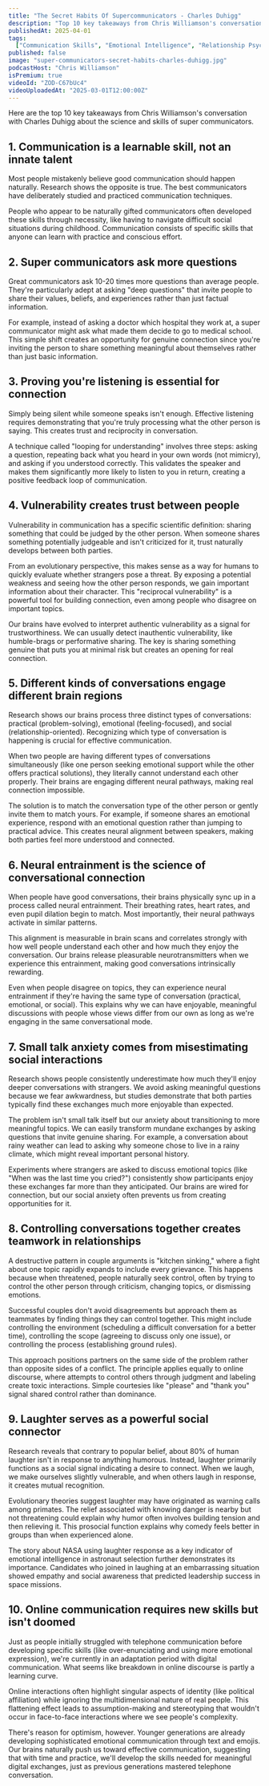 ```yaml
---
title: "The Secret Habits Of Supercommunicators - Charles Duhigg"
description: "Top 10 key takeaways from Chris Williamson's conversation with Charles Duhigg about the science and skills of super communicators."
publishedAt: 2025-04-01
tags:
  ["Communication Skills", "Emotional Intelligence", "Relationship Psychology"]
published: false
image: "super-communicators-secret-habits-charles-duhigg.jpg"
podcastHost: "Chris Williamson"
isPremium: true
videoId: "ZOD-C67bUc4"
videoUploadedAt: "2025-03-01T12:00:00Z"
---
```



<PodcastSummaryPageLayout frontmatter={frontmatter}>

Here are the top 10 key takeaways from Chris Williamson's conversation with Charles Duhigg about the science and skills of super communicators.

## 1. Communication is a learnable skill, not an innate talent

Most people mistakenly believe good communication should happen naturally. Research shows the opposite is true. The best communicators have deliberately studied and practiced communication techniques.

People who appear to be naturally gifted communicators often developed these skills through necessity, like having to navigate difficult social situations during childhood. Communication consists of specific skills that anyone can learn with practice and conscious effort.

## 2. Super communicators ask more questions

Great communicators ask 10-20 times more questions than average people. They're particularly adept at asking "deep questions" that invite people to share their values, beliefs, and experiences rather than just factual information.

For example, instead of asking a doctor which hospital they work at, a super communicator might ask what made them decide to go to medical school. This simple shift creates an opportunity for genuine connection since you're inviting the person to share something meaningful about themselves rather than just basic information.

## 3. Proving you're listening is essential for connection

Simply being silent while someone speaks isn't enough. Effective listening requires demonstrating that you're truly processing what the other person is saying. This creates trust and reciprocity in conversation.

A technique called "looping for understanding" involves three steps: asking a question, repeating back what you heard in your own words (not mimicry), and asking if you understood correctly. This validates the speaker and makes them significantly more likely to listen to you in return, creating a positive feedback loop of communication.

## 4. Vulnerability creates trust between people

Vulnerability in communication has a specific scientific definition: sharing something that could be judged by the other person. When someone shares something potentially judgeable and isn't criticized for it, trust naturally develops between both parties.

From an evolutionary perspective, this makes sense as a way for humans to quickly evaluate whether strangers pose a threat. By exposing a potential weakness and seeing how the other person responds, we gain important information about their character. This "reciprocal vulnerability" is a powerful tool for building connection, even among people who disagree on important topics.

Our brains have evolved to interpret authentic vulnerability as a signal for trustworthiness. We can usually detect inauthentic vulnerability, like humble-brags or performative sharing. The key is sharing something genuine that puts you at minimal risk but creates an opening for real connection.

## 5. Different kinds of conversations engage different brain regions

Research shows our brains process three distinct types of conversations: practical (problem-solving), emotional (feeling-focused), and social (relationship-oriented). Recognizing which type of conversation is happening is crucial for effective communication.

When two people are having different types of conversations simultaneously (like one person seeking emotional support while the other offers practical solutions), they literally cannot understand each other properly. Their brains are engaging different neural pathways, making real connection impossible.

The solution is to match the conversation type of the other person or gently invite them to match yours. For example, if someone shares an emotional experience, respond with an emotional question rather than jumping to practical advice. This creates neural alignment between speakers, making both parties feel more understood and connected.

## 6. Neural entrainment is the science of conversational connection

When people have good conversations, their brains physically sync up in a process called neural entrainment. Their breathing rates, heart rates, and even pupil dilation begin to match. Most importantly, their neural pathways activate in similar patterns.

This alignment is measurable in brain scans and correlates strongly with how well people understand each other and how much they enjoy the conversation. Our brains release pleasurable neurotransmitters when we experience this entrainment, making good conversations intrinsically rewarding.

Even when people disagree on topics, they can experience neural entrainment if they're having the same type of conversation (practical, emotional, or social). This explains why we can have enjoyable, meaningful discussions with people whose views differ from our own as long as we're engaging in the same conversational mode.

## 7. Small talk anxiety comes from misestimating social interactions

Research shows people consistently underestimate how much they'll enjoy deeper conversations with strangers. We avoid asking meaningful questions because we fear awkwardness, but studies demonstrate that both parties typically find these exchanges much more enjoyable than expected.

The problem isn't small talk itself but our anxiety about transitioning to more meaningful topics. We can easily transform mundane exchanges by asking questions that invite genuine sharing. For example, a conversation about rainy weather can lead to asking why someone chose to live in a rainy climate, which might reveal important personal history.

Experiments where strangers are asked to discuss emotional topics (like "When was the last time you cried?") consistently show participants enjoy these exchanges far more than they anticipated. Our brains are wired for connection, but our social anxiety often prevents us from creating opportunities for it.

## 8. Controlling conversations together creates teamwork in relationships

A destructive pattern in couple arguments is "kitchen sinking," where a fight about one topic rapidly expands to include every grievance. This happens because when threatened, people naturally seek control, often by trying to control the other person through criticism, changing topics, or dismissing emotions.

Successful couples don't avoid disagreements but approach them as teammates by finding things they can control together. This might include controlling the environment (scheduling a difficult conversation for a better time), controlling the scope (agreeing to discuss only one issue), or controlling the process (establishing ground rules).

This approach positions partners on the same side of the problem rather than opposite sides of a conflict. The principle applies equally to online discourse, where attempts to control others through judgment and labeling create toxic interactions. Simple courtesies like "please" and "thank you" signal shared control rather than dominance.

## 9. Laughter serves as a powerful social connector

Research reveals that contrary to popular belief, about 80% of human laughter isn't in response to anything humorous. Instead, laughter primarily functions as a social signal indicating a desire to connect. When we laugh, we make ourselves slightly vulnerable, and when others laugh in response, it creates mutual recognition.

Evolutionary theories suggest laughter may have originated as warning calls among primates. The relief associated with knowing danger is nearby but not threatening could explain why humor often involves building tension and then relieving it. This prosocial function explains why comedy feels better in groups than when experienced alone.

The story about NASA using laughter response as a key indicator of emotional intelligence in astronaut selection further demonstrates its importance. Candidates who joined in laughing at an embarrassing situation showed empathy and social awareness that predicted leadership success in space missions.

## 10. Online communication requires new skills but isn't doomed

Just as people initially struggled with telephone communication before developing specific skills (like over-enunciating and using more emotional expression), we're currently in an adaptation period with digital communication. What seems like breakdown in online discourse is partly a learning curve.

Online interactions often highlight singular aspects of identity (like political affiliation) while ignoring the multidimensional nature of real people. This flattening effect leads to assumption-making and stereotyping that wouldn't occur in face-to-face interactions where we see people's complexity.

There's reason for optimism, however. Younger generations are already developing sophisticated emotional communication through text and emojis. Our brains naturally push us toward effective communication, suggesting that with time and practice, we'll develop the skills needed for meaningful digital exchanges, just as previous generations mastered telephone conversation.

</PodcastSummaryPageLayout>
